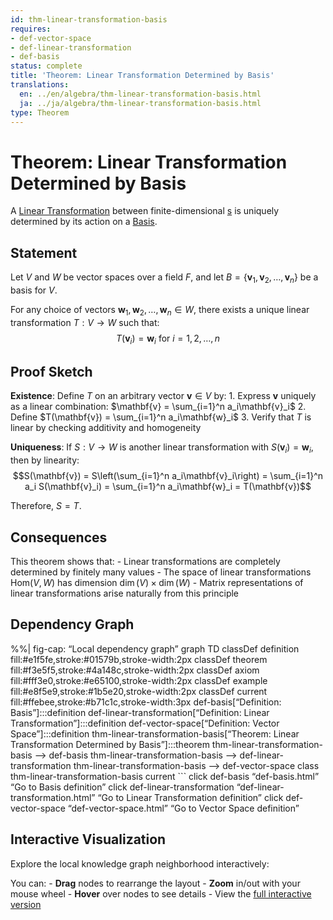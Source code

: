 ```yaml
---
id: thm-linear-transformation-basis
requires:
- def-vector-space
- def-linear-transformation
- def-basis
status: complete
title: 'Theorem: Linear Transformation Determined by Basis'
translations:
  en: ../en/algebra/thm-linear-transformation-basis.html
  ja: ../ja/algebra/thm-linear-transformation-basis.html
type: Theorem
---
```


# Theorem: Linear Transformation Determined by Basis {#thm-linear-transformation-basis}

A [Linear Transformation](def-linear-transformation.qmd) between finite-dimensional [s](def-vector-space.qmd) is uniquely determined by its action on a [Basis](def-basis.qmd).

## Statement

Let $V$ and $W$ be vector spaces over a field $F$, and let $B = \{\mathbf{v}_1, \mathbf{v}_2, \ldots, \mathbf{v}_n\}$ be a basis for $V$.

For any choice of vectors $\mathbf{w}_1, \mathbf{w}_2, \ldots, \mathbf{w}_n \in W$, there exists a unique linear transformation $T: V \to W$ such that:
$$T(\mathbf{v}_i) = \mathbf{w}_i \text{ for } i = 1, 2, \ldots, n$$

## Proof Sketch

**Existence**: Define $T$ on an arbitrary vector $\mathbf{v} \in V$ by:
1. Express $\mathbf{v}$ uniquely as a linear combination: $\mathbf{v} = \sum_{i=1}^n a_i\mathbf{v}_i$
2. Define $T(\mathbf{v}) = \sum_{i=1}^n a_i\mathbf{w}_i$
3. Verify that $T$ is linear by checking additivity and homogeneity

**Uniqueness**: If $S: V \to W$ is another linear transformation with $S(\mathbf{v}_i) = \mathbf{w}_i$, then by linearity:
$$S(\mathbf{v}) = S\left(\sum_{i=1}^n a_i\mathbf{v}_i\right) = \sum_{i=1}^n a_i S(\mathbf{v}_i) = \sum_{i=1}^n a_i\mathbf{w}_i = T(\mathbf{v})$$

Therefore, $S = T$.

## Consequences

This theorem shows that:
- Linear transformations are completely determined by finitely many values
- The space of linear transformations $\text{Hom}(V, W)$ has dimension $\dim(V) \times \dim(W)$
- Matrix representations of linear transformations arise naturally from this principle

## Dependency Graph

%%| fig-cap: "Local dependency graph"
graph TD
    classDef definition fill:#e1f5fe,stroke:#01579b,stroke-width:2px
    classDef theorem fill:#f3e5f5,stroke:#4a148c,stroke-width:2px
    classDef axiom fill:#fff3e0,stroke:#e65100,stroke-width:2px
    classDef example fill:#e8f5e9,stroke:#1b5e20,stroke-width:2px
    classDef current fill:#ffebee,stroke:#b71c1c,stroke-width:3px
    def-basis["Definition: Basis"]:::definition
    def-linear-transformation["Definition: Linear Transformation"]:::definition
    def-vector-space["Definition: Vector Space"]:::definition
    thm-linear-transformation-basis["Theorem: Linear Transformation Determined by Basis"]:::theorem
    thm-linear-transformation-basis --> def-basis
    thm-linear-transformation-basis --> def-linear-transformation
    thm-linear-transformation-basis --> def-vector-space
    class thm-linear-transformation-basis current
```
    click def-basis "def-basis.html" "Go to Basis definition"
    click def-linear-transformation "def-linear-transformation.html" "Go to Linear Transformation definition"
    click def-vector-space "def-vector-space.html" "Go to Vector Space definition"

## Interactive Visualization

Explore the local knowledge graph neighborhood interactively:

::: {.graph-viz data-id="thm-linear-transformation-basis" data-width="700" data-height="500"}
:::

You can:
- **Drag** nodes to rearrange the layout
- **Zoom** in/out with your mouse wheel
- **Hover** over nodes to see details
- View the [full interactive version](../../output/interactive/thm-linear-transformation-basis.html){target="_blank"}
